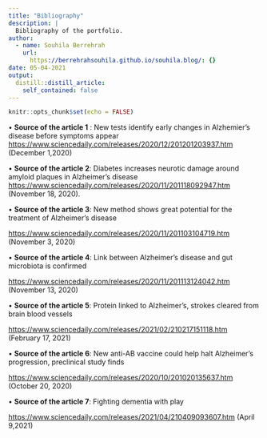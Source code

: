 ```yaml
---
title: "Bibliography"
description: |
  Bibliography of the portfolio.
author:
  - name: Souhila Berrehrah
    url:
      https://berrehrahsouhila.github.io/souhila.blog/: {}
date: 05-04-2021
output:
  distill::distill_article:
    self_contained: false
---
```


```r
knitr::opts_chunk$set(echo = FALSE)
```

•	**Source of the article 1** : New tests identify early changes in Alzhemier’s disease before symptoms appear
<https://www.sciencedaily.com/releases/2020/12/201201203937.htm> (December 1,2020)


•	**Source of the article 2**: Diabetes increases neurotic damage around amyloid plaques in Alzheimer’s disease
<https://www.sciencedaily.com/releases/2020/11/201118092947.htm>  (November 18, 2020).


•	**Source of the article 3**: New method shows great potential for the treatment of Alzheimer’s disease


 <https://www.sciencedaily.com/releases/2020/11/201103104719.htm> (November 3, 2020)


•	**Source of the article 4**: Link between Alzheimer’s disease and gut microbiota is confirmed


 <https://www.sciencedaily.com/releases/2020/11/201113124042.htm> (November 13, 2020)
 

•	**Source of the article 5**: Protein linked to Alzheimer’s, strokes cleared from brain blood vessels

 <https://www.sciencedaily.com/releases/2021/02/210217151118.htm> (February 17, 2021)


•	**Source of the article 6**: New anti-AB vaccine could help halt Alzheimer’s progression, preclinical study finds

 <https://www.sciencedaily.com/releases/2020/10/201020135637.htm> (October 20, 2020)

•	**Source of the article 7**: Fighting dementia with play

 <https://www.sciencedaily.com/releases/2021/04/210409093607.htm> (April 9,2021)


